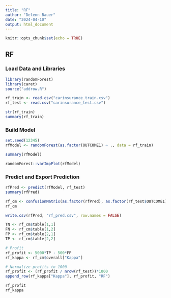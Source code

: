 ---
title: "RF"
author: "Delenn Bauer"
date: "2024-04-10"
output: html_document
---

```{r setup, include=FALSE}
knitr::opts_chunk$set(echo = TRUE)
```

## RF

### Load Data and Libraries

```{r}
library(randomForest)
library(caret)
source("addrow.R")

rf_train <- read.csv("carinsurance_train.csv")
rf_test <- read.csv("carinsurance_test.csv")

str(rf_train)
summary(rf_train)
```
### Build Model

```{r, cache=TRUE}
set.seed(12345)
rfModel <- randomForest(as.factor(OUTCOME1) ~ ., data = rf_train)

summary(rfModel)
```

```{r, cache=TRUE}
randomForest::varImpPlot(rfModel)
```


### Predict and Export Prediction
```{r, cache=TRUE}
rfPred <- predict(rfModel, rf_test)
summary(rfPred)
```

```{r, cache=TRUE}
rf_cm <- confusionMatrix(as.factor(rfPred), as.factor(rf_test$OUTCOME1), positive = "1")
rf_cm

write.csv(rfPred, "rf_pred.csv", row.names = FALSE)
```

```{r, cache=TRUE}
TN <- rf_cm$table[1,1]
FN <- rf_cm$table[1,2]
FP <- rf_cm$table[2,1]
TP <- rf_cm$table[2,2]

# Profit
rf_profit <- 5000*TP - 500*FP
rf_kappa <- rf_cm$overall["Kappa"]

# Normalize profits to 1000
rf_profit <- (rf_profit / nrow(rf_test))*1000
append_row(rf_kappa["Kappa"], rf_profit, "RF")

rf_profit
rf_kappa
```